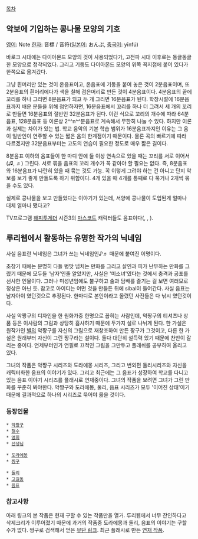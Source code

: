 [[목차]]

== 악보에 기입하는 콩나물 모양의 기호 ==
[[영어]]: Note
[[한자]]:  音標 / 音符([[일본어]]: おんぷ, [[중국어]]: yīnfú)

바로크 시대에는 다이아몬드 모양의 것이 사용되었다가, 고전파 시대 이후로는 동글동글한 모양으로 정착되었다. 그리고 기둥도 다이아몬드 모양의 위쪽 꼭지점에 붙어 있다가 한쪽으로 옮겨갔다.

그냥 흰머리만 있는 것이 온음표이고, 온음표에 기둥을 붙여 놓은 것이 2분음표이며, 또 2분음표의 흰머리에다가 색을 칠해 검은머리로 만든 것이 4분음표이다. 4분음표의 끝에 꼬리를 하나 그리면 8분음표가 되고 두 개 그리면 16분음표가 된다. 학창시절에 16분음표까지 배운 분들을 위해 첨언하자면, 16분음표에서 꼬리를 하나 더 그려서 세 개의 꼬리로 만들면 16분음표의 절반인 32분음표가 된다. 이런 식으로 꼬리의 개수에 따라 64분음표, 128분음표 등 이론상 2^^n^^분음표로 계속해서 무한히 나눌 수 있다. 하지만 이론과 실제는 차이가 있는 법. 학교 음악의 기본 학습 범위가 16분음표까지인 이유는 그 음이 일반인이 연주할 수 있는 짧은 음의 한계점이기 때문이다. 물론 곡의 빠르기에 따라 다르겠지만 32분음표부터는 고도의 연습이 필요한 정도로 매우 짧은 길이다.

8분음표 이하의 음표들이 한 마디 안에 둘 이상 연속으로 있을 때는 꼬리를 서로 이어서(♫, ♬) 그린다. 서로 묶을 음표의 꼬리 개수가 꼭 같아야 할 필요는 없다. 즉, 8분음표와 16분음표가 나란히 있을 때 묶는 것도 가능. 꼭 이렇게 그려야 하는 건 아니고 단지 악보를 보기 좋게 만들도록 하기 위함이다. 4개 있을 때 4개를 통째로 다 묶거나 2개씩 묶을 수도 있다.

실제로 콩나물을 보고 만들었다는 이야기가 있는데, 서양에 콩나물이 도입된게 얼마나 대체 얼마나 됐다고?

TV프로그램 [[해피투게더]] 시즌3의 [[마스코트]] 캐릭터들도 음표이다({{{#red 8분음표}}}, {{{#blue 16분음표}}}, {{{#orange 높은음자리}}}).


== 루리웹에서 활동하는 유명한 작가의 닉네임 ==
사실 음표란 닉네임은 그녀가 쓰는 닉네임인♪♬ 때문에 붙여진 이명이다.

초창기 때에는 분명히 다들 병맛 넘치는 만화를 그리고 살인과 피가 난무하는 만화를 그렸기 때문에 모두들 '남자'인줄 알았지만, 사실은 '미소녀'였다는 것에서 충격과 공포를 선사한 인물이다. 그러나 미성년임에도 불구하고 술과 담배를 즐기는 걸 보면 여러모로 정상은 아닌 듯. 참고로 아이디는 어떤 것을 만들든 뒤에 sibal이 들어간다. 사실 음표는 남자아이 였던것으로 추정된다. 한마디로 본인이라고 올렸던 사진들은 다 낚시 였던것이다.

사실 악짱구의 디자인을 한 원화가중 한명으로 꼽히는 사람인데, 악짱구의 티셔츠나 상품 등은 이사람의 그림과 상당히 흡사하기 때문에 두가지 설로 나뉘게 된다. 한 가설은 원작가인 [[별]]의 악짱구를 자신의 그림으로 재창조하여 만든 짱구가 그것이고, 다른 한 가설은 원래부터 자신이 그린 짱구라는 설이다. 둘다 대단히 설득력 있기 때문에 찬반이 갈리는 중이다. 언제부터인가 연필로 끄적인 그림을 그만두고 플래쉬를 공부하여 올리고 있다.

그녀의 작품은 악짱구 시리즈와 도라에몽 시리즈, 그리고 번외편 둘리시리즈와 자신을 캐릭터화한 음표의 이야기가 있다. 그리고 최근에는 그 음표가 성장하여 학교를 다니고 있는 음표 이야기 시리즈를 플래시로 연재중이다. 그녀의 작품을 보려면 그녀가 그린 만화를 꾸준히 봐야한다. 악짱구와 도라에몽, 둘리, 음표 시리즈가 모두 '이어진 상태'이기 때문에 결과적으로 하나의 시리즈로 묶어야 옳을 것이다.

=== 등장인물 ===
 * [[악짱구]]
 * [[철수]]
 * [[영희]]
 * [[선생님]]

 * [[도라에몽]]
 * [[찡구]]

 * [[둘리]]
 * [[고길동]]
 * [[음표]]

=== 참고사항 ===
아래 링크의 본 작품은 현재 구할 수 있는 작품만을 열거. 루리웹에서 너무 잔인하다고 삭제크리가 이루어졌기 때문에 과거의 작품중 도라에몽과 둘리, 음표의 이야기는 구할 수가 없다. 짱구로 검색해서 얻은 [http://blog.naver.com/soyeon831?Redirect=Log&logNo=140023140779 무단 링크]. 최근 플래시로 만든 [http://ruliweb.nate.com/comic/user_manga.htm?find=name&ftext=%A2%DC%A2%DD 연재 작품].

